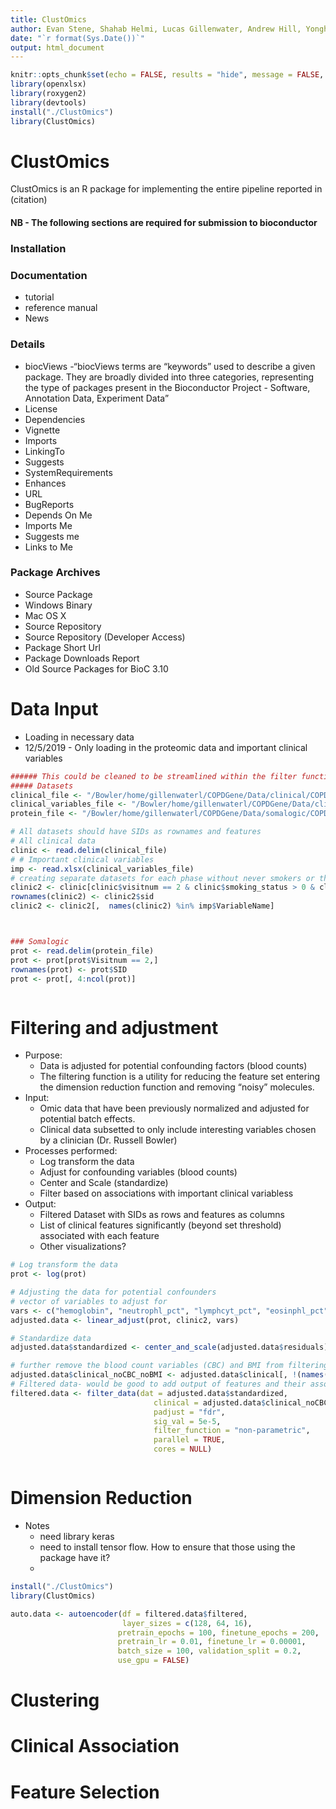 ```yaml
---
title: ClustOmics
author: Evan Stene, Shahab Helmi, Lucas Gillenwater, Andrew Hill, Yonghua Zhuang
date: "`r format(Sys.Date())`"
output: html_document
---
```

```r
knitr::opts_chunk$set(echo = FALSE, results = "hide", message = FALSE, eval = FALSE, warning = FALSE)
library(openxlsx)
library(roxygen2)
library(devtools)
install("./ClustOmics")
library(ClustOmics)

```



# ClustOmics
ClustOmics is an R package for implementing the entire pipeline reported in (citation)

#### NB - The following sections are required for submission to bioconductor

### Installation
### Documentation
* tutorial
* reference manual
* News

### Details
* biocViews 
	-"biocViews terms are “keywords” used to describe a given package. They are broadly divided into three categories, representing the type of packages present in the Bioconductor Project - Software, Annotation Data, Experiment Data"
* License 
* Dependencies
* Vignette
* Imports
* LinkingTo
* Suggests 
* SystemRequirements
* Enhances
* URL
* BugReports
* Depends On Me
* Imports Me
* Suggests me
* Links to Me

### Package Archives
* Source Package
* Windows Binary
* Mac OS X
* Source Repository
* Source Repository (Developer Access)
* Package Short Url
* Package Downloads Report
* Old Source Packages for BioC 3.10

# Data Input
* Loading in necessary data
* 12/5/2019 - Only loading in the proteomic data and important clinical variables


```r
###### This could be cleaned to be streamlined within the filter function
##### Datasets
clinical_file <- "/Bowler/home/gillenwaterl/COPDGene/Data/clinical/COPDGene_P1P2_All_Visit_29sep18.txt"
clinical_variables_file <- "/Bowler/home/gillenwaterl/COPDGene/Data/clinical/P1P2_Pheno_w_QCT_DataDict_annotated_29sep18_important clinical variables_norace_gender_age.xlsx"
protein_file <- "/Bowler/home/gillenwaterl/COPDGene/Data/somalogic/COPDGene_SOMA1300_P1P2_Sep18.txt"

# All datasets should have SIDs as rownames and features 
# All clinical data
clinic <- read.delim(clinical_file)
# # Important clinical variables
imp <- read.xlsx(clinical_variables_file)
# creating separate datasets for each phase without never smokers or those with exclusionary diseases
clinic2 <- clinic[clinic$visitnum == 2 & clinic$smoking_status > 0 & clinic$ExclusionaryDisease == "",]
rownames(clinic2) <- clinic2$sid
clinic2 <- clinic2[,  names(clinic2) %in% imp$VariableName]



### Somalogic
prot <- read.delim(protein_file)
prot <- prot[prot$Visitnum == 2,]
rownames(prot) <- prot$SID
prot <- prot[, 4:ncol(prot)]



```

# Filtering and adjustment
* Purpose: 
	- Data is adjusted for potential confounding factors (blood counts)
	- The filtering function is a utility for reducing the feature set entering the dimension reduction function and removing "noisy" molecules. 
	
* Input: 
	- Omic data that have been previously normalized and adjusted for potential batch effects. 
	- Clinical data subsetted to only include interesting variables chosen by a clinician (Dr. Russell Bowler)

* Processes performed: 
	- Log transform the data
	- Adjust for confounding variables (blood counts)
	- Center and Scale (standardize)
	- Filter based on associations with important clinical variabless

* Output: 
	- Filtered Dataset with SIDs as rows and features as columns
	- List of clinical features significantly (beyond set threshold) associated with each feature
	- Other visualizations? 


```r
# Log transform the data 
prot <- log(prot)

# Adjusting the data for potential confounders
# vector of variables to adjust for
vars <- c("hemoglobin", "neutrophl_pct", "lymphcyt_pct", "eosinphl_pct", "monocyt_pct")
adjusted.data <- linear_adjust(prot, clinic2, vars)

# Standardize data
adjusted.data$standardized <- center_and_scale(adjusted.data$residuals)

# further remove the blood count variables (CBC) and BMI from filtering clincial variables
adjusted.data$clinical_noCBC_noBMI <- adjusted.data$clinical[, !(names(adjusted.data$clinical) %in% c("wbc","lymphcyt","lymphcyt_pct", "neutrophl_pct", "neutrophl", "monocyt_pct",  "monocyt", "eosinphl_pct", "eosinphl", "hemoglobin", "hematocrit", "MCV", "MCH", "MCHC", "Platelets", "RBC", "basophl", "basophl_pct", "BMI")) ]
# Filtered data- would be good to add output of features and their associations here (LG 12/6/19)
filtered.data <- filter_data(dat = adjusted.data$standardized, 
								clinical = adjusted.data$clinical_noCBC_noBMI, 
								padjust = "fdr", 
								sig_val = 5e-5,
								filter_function = "non-parametric", 
								parallel = TRUE,
								cores = NULL)



``` 


# Dimension Reduction
* Notes 
	- need library keras
	- need to install tensor flow. How to ensure that those using the package have it?
	- 

```r

install("./ClustOmics")
library(ClustOmics)

auto.data <- autoencoder(df = filtered.data$filtered, 
						 layer_sizes = c(128, 64, 16), 
                        pretrain_epochs = 100, finetune_epochs = 200,
                        pretrain_lr = 0.01, finetune_lr = 0.00001,
                        batch_size = 100, validation_split = 0.2,
                        use_gpu = FALSE)

```


# Clustering
# Clinical Association
# Feature Selection














